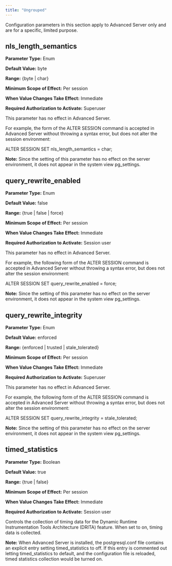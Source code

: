 ```yaml
---
title: "Ungrouped"
---
```


<div id="ungrouped" class="registered_link"></div>




Configuration parameters in this section apply to Advanced Server only and are for a specific, limited purpose.

## nls_length_semantics

**Parameter Type:** Enum

**Default Value:** byte

**Range:** {byte | char}

**Minimum Scope of Effect:** Per session

**When Value Changes Take Effect:** Immediate

**Required Authorization to Activate:** Superuser

This parameter has no effect in Advanced Server.

For example, the form of the ALTER SESSION command is accepted in Advanced Server without throwing a syntax error, but does not alter the session environment:

ALTER SESSION SET nls_length_semantics = char;

**Note:** Since the setting of this parameter has no effect on the server environment, it does not appear in the system view pg_settings.

## query_rewrite_enabled

**Parameter Type:** Enum

**Default Value:** false

**Range:** {true | false | force}

**Minimum Scope of Effect:** Per session

**When Value Changes Take Effect:** Immediate

**Required Authorization to Activate:** Session user

This parameter has no effect in Advanced Server.

For example, the following form of the ALTER SESSION command is accepted in Advanced Server without throwing a syntax error, but does not alter the session environment:

ALTER SESSION SET query_rewrite_enabled = force;

**Note:** Since the setting of this parameter has no effect on the server environment, it does not appear in the system view pg_settings.

## query_rewrite_integrity

**Parameter Type:** Enum

**Default Value:** enforced

**Range:** {enforced | trusted | stale_tolerated}

**Minimum Scope of Effect:** Per session

**When Value Changes Take Effect:** Immediate

**Required Authorization to Activate:** Superuser

This parameter has no effect in Advanced Server.

For example, the following form of the ALTER SESSION command is accepted in Advanced Server without throwing a syntax error, but does not alter the session environment:

ALTER SESSION SET query_rewrite_integrity = stale_tolerated;

**Note:** Since the setting of this parameter has no effect on the server environment, it does not appear in the system view pg_settings.

## timed_statistics

**Parameter Type:** Boolean

**Default Value:** true

**Range:** {true | false}

**Minimum Scope of Effect:** Per session

**When Value Changes Take Effect:** Immediate

**Required Authorization to Activate:** Session user

Controls the collection of timing data for the Dynamic Runtime Instrumentation Tools Architecture (DRITA) feature. When set to on, timing data is collected.

**Note:** When Advanced Server is installed, the postgresql.conf file contains an explicit entry setting timed_statistics to off. If this entry is commented out letting timed_statistics to default, and the configuration file is reloaded, timed statistics collection would be turned on.
